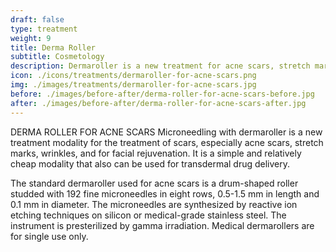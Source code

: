 ---
draft: false
type: treatment
weight: 9
title: Derma Roller
subtitle: Cosmetology
description: Dermaroller is a new treatment for acne scars, stretch marks, wrinkles, and for facial rejuvenation.
icon: ./icons/treatments/dermaroller-for-acne-scars.png
img: ./images/treatments/dermaroller-for-acne-scars.jpg
before: ./images/before-after/derma-roller-for-acne-scars-before.jpg
after: ./images/before-after/derma-roller-for-acne-scars-after.jpg
---

DERMA ROLLER FOR ACNE SCARS
Microneedling with dermaroller is a new treatment modality for the treatment of scars, especially acne scars, stretch marks, wrinkles, and for facial rejuvenation. It is a simple and relatively cheap modality that also can be used for transdermal drug delivery.

The standard dermaroller used for acne scars is a drum-shaped roller studded with 192 fine microneedles in eight rows, 0.5-1.5 mm in length and 0.1 mm in diameter. The microneedles are synthesized by reactive ion etching techniques on silicon or medical-grade stainless steel. The instrument is presterilized by gamma irradiation. Medical dermarollers are for single use only.